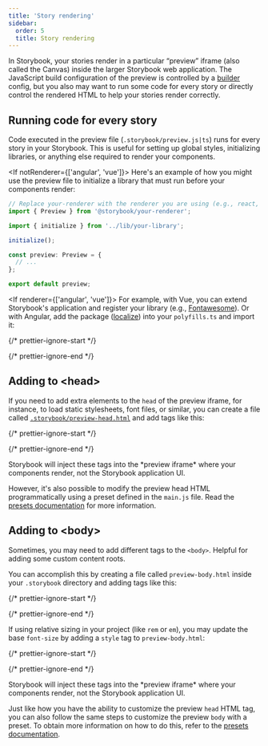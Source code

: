 ```yaml
---
title: 'Story rendering'
sidebar:
  order: 5
  title: Story rendering
---
```


In Storybook, your stories render in a particular “preview” iframe (also called the Canvas) inside the larger Storybook web application. The JavaScript build configuration of the preview is controlled by a [builder](../builders/index.mdx) config, but you also may want to run some code for every story or directly control the rendered HTML to help your stories render correctly.

## Running code for every story

Code executed in the preview file (`.storybook/preview.js|ts`) runs for every story in your Storybook. This is useful for setting up global styles, initializing libraries, or anything else required to render your components.

<If notRenderer={['angular', 'vue']}>
  Here's an example of how you might use the preview file to initialize a library that must run before your components render:

  ```ts title=".storybook/preview.ts"
  // Replace your-renderer with the renderer you are using (e.g., react, vue3)
  import { Preview } from '@storybook/your-renderer';

  import { initialize } from '../lib/your-library';

  initialize();

  const preview: Preview = {
    // ...
  };

  export default preview;
  ```
</If>

<If renderer={['angular', 'vue']}>
  For example, with Vue, you can extend Storybook's application and register your library (e.g., [Fontawesome](https://github.com/FortAwesome/vue-fontawesome)). Or with Angular, add the package ([localize](https://angular.io/api/localize)) into your `polyfills.ts` and import it:

  {/* prettier-ignore-start */}

  <CodeSnippets path="storybook-preview-with-library-decorator.md" />

  {/* prettier-ignore-end */}
</If>

## Adding to \<head>

If you need to add extra elements to the `head` of the preview iframe, for instance, to load static stylesheets, font files, or similar, you can create a file called [`.storybook/preview-head.html`](./index.mdx#configure-story-rendering) and add tags like this:

{/* prettier-ignore-start */}

<CodeSnippets path="storybook-preview-head-example.md" />

{/* prettier-ignore-end */}

<Callout variant="info">
  Storybook will inject these tags into the *preview iframe* where your components render, not the Storybook application UI.
</Callout>

However, it's also possible to modify the preview head HTML programmatically using a preset defined in the `main.js` file. Read the [presets documentation](../addons/writing-presets.mdx#ui-configuration) for more information.

## Adding to \<body>

Sometimes, you may need to add different tags to the `<body>`. Helpful for adding some custom content roots.

You can accomplish this by creating a file called `preview-body.html` inside your `.storybook` directory and adding tags like this:

{/* prettier-ignore-start */}

<CodeSnippets path="storybook-preview-body-example.md" />

{/* prettier-ignore-end */}

If using relative sizing in your project (like `rem` or `em`), you may update the base `font-size` by adding a `style` tag to `preview-body.html`:

{/* prettier-ignore-start */}

<CodeSnippets path="storybook-preview-body-font-size.md" />

{/* prettier-ignore-end */}

<Callout variant="info">
  Storybook will inject these tags into the *preview iframe* where your components render, not the Storybook application UI.
</Callout>

Just like how you have the ability to customize the preview `head` HTML tag, you can also follow the same steps to customize the preview `body` with a preset. To obtain more information on how to do this, refer to the [presets documentation](../addons/writing-presets.mdx#ui-configuration).

